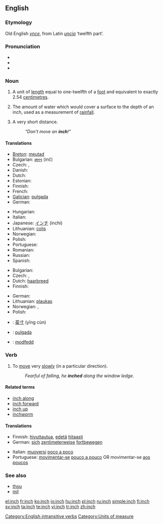 ==English==

===Etymology===
Old English ''[[ynce]]'', from Latin ''[[uncia]]'' ‘twelfth part’.

===Pronunciation===
* {{IPA|/ɪntʃ/}}
* {{audio|en-us-inch.ogg|Audio (US)}}
* {{rhymes|ɪntʃ}}

===Noun===
{{en-noun|es}}

# A unit of [[length]] equal to one-twelfth of a [[foot]] and equivalent to exactly 2.54 [[centimetre]]s.
# {{meteorology}} The amount of water which would cover a surface to the depth of an inch, used as a measurement of [[rainfall]].
# {{figuratively}} A very short distance.
#: ''"Don't move an '''inch'''!"''

====Translations====
{{trans-top|a unit of length equal to one-twelfth of a foot and equivalent to exactly 2.54 centimetres}}
* [[Breton]]: [[meutad]] {{m}}
* Bulgarian: [[инч]] (inč) {{m}}
* Czech: {{t-|cs|palec|m}}, {{t|cs|coul|m}}
* Danish: {{t+|da|tomme|c}}
* Dutch: {{t+|nl|duim|m}}
* Estonian: {{t+|et|toll}}
* Finnish: {{t-|fi|tuuma}}
* French: {{t+|fr|pouce|m}}
* [[Galician]]: [[pulgada]] {{f}}
* German: {{t+|de|Zoll|n}}
{{trans-mid}}
* Hungarian: {{t+|hu|hüvelyk}}
* Italian: {{t+|it|pollice|m}}
* Japanese: [[インチ]] (inchi)
* Lithuanian: [[colis]] {{m}}
* Norwegian: {{t-|no|tomme|m}}
* Polish: {{t+|pl|cal|m}}
* Portuguese: {{t+|pt|polegada|f}}
* Romanian: {{t-|ro|ţol|m}}
* Russian: {{t+|ru|дюйм|m|tr=djujm|sc=Cyrl}}
* Spanish: {{t+|es|pulgada|f}}
{{trans-bottom}}

{{trans-top|an unspecified but very short distance}}
* Bulgarian: {{t+|bg|милиметър|m|tr=milimetǎr|sc=Cyrl}}
* Czech: {{t-|cs|kousek|m}}, {{t|cs|kousíček|m}}
* Dutch: [[haarbreed]] {{n}}
* Finnish: {{t-|fi|tuuma}}
{{trans-mid}}
* German: {{t+|de|Zoll|n}}
* Lithuanian: [[plaukas]] {{m}}
* Norwegian: {{t-|no|tomme|m}}, {{t-|no|millimeter|m}}
* Polish: {{t+|pl|włos|m}}
{{trans-bottom}}

{{checktrans-top}}
* {{ttbc|Chinese}}: [[英寸]] (yīng cùn)
* {{ttbc|Spanish}}: [[pulgada]] {{f}}
* {{ttbc|Welsh}}: [[modfedd]]
{{checktrans-bottom}}

===Verb===
{{en-verb|inch|es}}

# {{intransitive|followed by a preposition}} To [[move]] very [[slowly]] (in a particular direction).
#: ''Fearful of falling, he '''inched''' along the window ledge.''

====Related terms====
* [[inch along]]
* [[inch forward]]
* [[inch up]]
* [[inchworm]]

====Translations====
{{trans-top|to move very slowly}}
* Finnish: [[hivuttautua]], [[edetä]] [[hitaasti]]
* German: [[sich]] [[zentimeterweise]] [[fortbewegen]]
{{trans-mid}}
* Italian: [[muoversi]] [[poco a poco]]
* Portuguese: [[movimentar-se]] [[pouco a pouco]] OR movimentar-se [[aos poucos]]
{{trans-bottom}}

===See also===
* [[thou]]
* [[mil]]

[[Category:English intransitive verbs]]
[[Category:Units of measure]]

[[el:inch]]
[[fr:inch]]
[[ko:inch]]
[[io:inch]]
[[hu:inch]]
[[pl:inch]]
[[ru:inch]]
[[simple:inch]]
[[fi:inch]]
[[sv:inch]]
[[ta:inch]]
[[te:inch]]
[[vi:inch]]
[[tr:inch]]
[[zh:inch]]